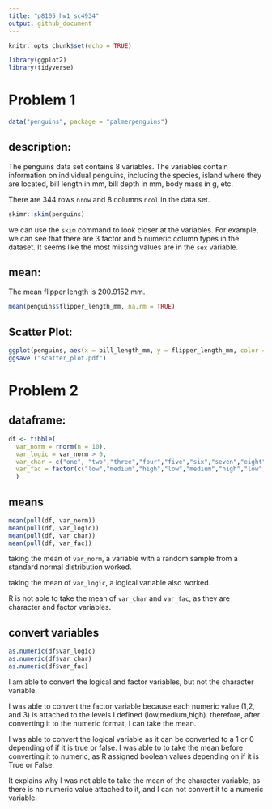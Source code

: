 ```yaml
---
title: "p8105_hw1_sc4934"
output: github_document
---
```


```r
knitr::opts_chunk$set(echo = TRUE)
```



```r
library(ggplot2)
library(tidyverse)
```



# Problem 1

```r
data("penguins", package = "palmerpenguins")
```

## description: 
The penguins data set contains 8 variables. The variables contain information on individual penguins, including the species, island where they are located, bill length in mm, bill depth in mm, body mass in g, etc. 

There are 344 rows `nrow` and 8 columns `ncol` in the data set.

```r
skimr::skim(penguins)
```

we can use the `skim` command to look closer at the variables. For example, we can see that there are 3 factor and 5 numeric column types in the dataset. It seems like the most missing values are in the `sex` variable. 

## mean:
The mean flipper length is 200.9152 mm. 

```r
mean(penguins$flipper_length_mm, na.rm = TRUE)
```


## Scatter Plot: 

```r
ggplot(penguins, aes(x = bill_length_mm, y = flipper_length_mm, color = species)) + geom_point()
ggsave ("scatter_plot.pdf")

```


# Problem 2

## dataframe:
```r
df <- tibble(
  var_norm = rnorm(n = 10),
  var_logic = var_norm > 0,
  var_char = c("one", "two","three","four","five","six","seven","eight","nine","ten"),
  var_fac = factor(c("low","medium","high","low","medium","high","low","medium","high", "low" ))
  )

```


## means


```r
mean(pull(df, var_norm))
mean(pull(df, var_logic))
mean(pull(df, var_char))
mean(pull(df, var_fac))

```

taking the mean of `var_norm`, a variable with a random sample from a standard normal distribution worked.

taking the mean of `var_logic`, a logical variable also worked. 

R is not able to take the mean of `var_char` and `var_fac`, as they are character and factor variables. 


## convert variables

```r
as.numeric(df$var_logic)
as.numeric(df$var_char)
as.numeric(df$var_fac)
```

I am able to convert the logical and factor variables, but not the character variable. 

I was able to convert the factor variable because each numeric value (1,2, and 3) is attached to the levels I defined (low,medium,high). therefore, after converting it to the numeric format, I can take the mean. 

I was able to convert the logical variable as it can be converted to a 1 or 0 depending of if it is true or false. I was able to to take the mean before converting it to numeric, as R assigned boolean values depending on if it is True or False.

It explains why I was not able to take the mean of the character variable, as there is no numeric value attached to it, and I can not convert it to a numeric variable.





